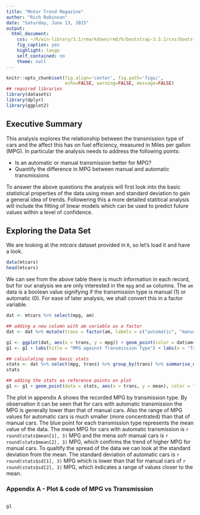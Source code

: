 ```yaml
---
title: "Motor Trend Magazine"
author: "Rich Robinson"
date: "Saturday, June 13, 2015"
output:
  html_document:
    css: ~/R/win-library/3.1/rmarkdown/rmd/h/bootstrap-3.3.1/css/bootstrap.css
    fig_caption: yes
    highlight: tango
    self_contained: no
    theme: null
---
```

```r
knitr::opts_chunk$set(fig.align='center', fig.path='figs/',
                      echo=FALSE, warning=FALSE, message=FALSE)
## required libraries
library(datasets)
library(dplyr)
library(ggplot2)

```

## Executive Summary

This analysis explores the relationship between the transmission type of cars and the affect this has on fuel efficiency, measured in Miles per gallon (MPG). In particular the analysis needs to address the following points:

* Is an automatic or manual transmission better for MPG?
* Quantify the difference in MPG between manual and automatic transmissions

To answer the above questions the analysis will first look into the basic statistical properties of the data using mean and standard deviation to gain a general idea of trends. Followering this a more detailed statitical analysis will include the fitting of linear models which can be used to predict future values within a level of confidence.

## Exploring the Data Set

We are looking at the *mtcars* dataset provided in `R`, so let's load it and have a look.

```r
data(mtcars)
head(mtcars)
```
We can see from the above table there is much information in each record, but for our analysis we are only interested in the `mpg` and `am` columns. The `am` data is a boolean value signifying if the transmission type is manual (1) or automatic (0). For ease of later analysis, we shall convert this in a factor variable.
```r
dat <- mtcars %>% select(mpg, am)

## adding a new column with am variable as a factor
dat <- dat %>% mutate(trans = factor(am, labels = c("automatic", "manual")))

g1 <- ggplot(dat, aes(x = trans, y = mpg)) + geom_point(color = dat$am+2)
g1 <- g1 + labs(title = "MPG against Transmission Type") + labs(x = "Transmission Type") + labs(y = "Miles per Gallon (MPG)")

## calculating some basic stats
stats <- dat %>% select(mpg, trans) %>% group_by(trans) %>% summarise_each(funs(mean, sd))
stats

## adding the stats as reference points on plot
g1 <- g1 + geom_point(data = stats, aes(x = trans, y = mean), color = "blue", size = 3)

```

The plot in appendix A shows the recorded MPG by transmission type. By observation it can be seen that for cars with automatic transmission the MPG is generally lower than that of manual cars. Also the range of MPG values for automatic cars is much smaller (more concentrated) than that of manual cars. The blue point for each transmission type represents the mean value of the data. The mean MPG for cars with automatic transmission is `r round(stats$mean[1], 3)` MPG and the mena sofr manual cars is `r round(stats$mean[2], 3)` MPG, which confirms the trend of higher MPG for manual cars. To qualtify the spread of the data we can look at the standard deviation from the mean. The standard deviation of automatic cars is `r round(stats$sd[1], 3)` MPG which is lower than that for manual cars of `r round(stats$sd[2], 3)` MPG, which indicates a range of values closer to the mean.


### Appendix A - Plot & code of MPG vs Transmission
```r
```
```r
g1
```